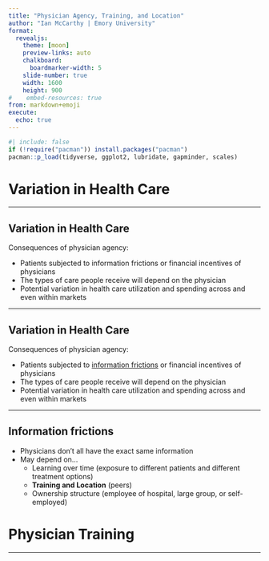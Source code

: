 ```yaml
---
title: "Physician Agency, Training, and Location"
author: "Ian McCarthy | Emory University"
format: 
  revealjs:
    theme: [moon]
    preview-links: auto
    chalkboard:
      boardmarker-width: 5
    slide-number: true
    width: 1600
    height: 900    
#    embed-resources: true
from: markdown+emoji
execute: 
  echo: true
---
```


```r
#| include: false
if (!require("pacman")) install.packages("pacman")
pacman::p_load(tidyverse, ggplot2, lubridate, gapminder, scales)
```

# Variation in Health Care

---

## Variation in Health Care

Consequences of physician agency:

- Patients subjected to information frictions or financial incentives of physicians
- The types of care people receive will depend on the physician
- Potential variation in health care utilization and spending across and even within markets

---

## Variation in Health Care

Consequences of physician agency:

- Patients subjected to [information frictions]{.underline} or financial incentives of physicians
- The types of care people receive will depend on the physician
- Potential variation in health care utilization and spending across and even within markets

---

## Information frictions

- Physicians don't all have the exact same information
- May depend on...
  - Learning over time (exposure to different patients and different treatment options)
  - **Training and Location** (peers)
  - Ownership structure (employee of hospital, large group, or self-employed)
  
  
# Physician Training

---

